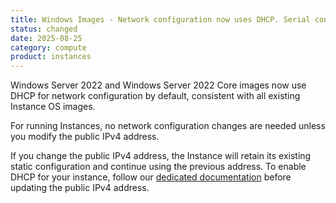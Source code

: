 ```yaml
---
title: Windows Images - Network configuration now uses DHCP. Serial console enabled
status: changed
date: 2025-08-25
category: compute
product: instances
---
```


Windows Server 2022 and Windows Server 2022 Core images now use DHCP for network configuration by default, consistent with all existing Instance OS images.

For running Instances, no network configuration changes are needed unless you modify the public IPv4 address.

If you change the public IPv4 address, the Instance will retain its existing static configuration and continue using the previous address. To enable DHCP for your instance, follow our [dedicated documentation](/instances/troubleshooting/enabling-dhcp-network-configuration-windows-server-2022/) before updating the public IPv4 address.



